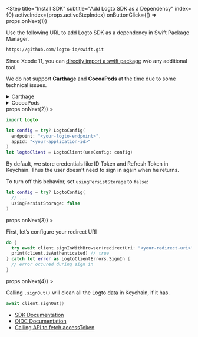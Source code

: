 
<Step
  title="Install SDK"
  subtitle="Add Logto SDK as a Dependency"
  index={0}
  activeIndex={props.activeStepIndex}
  onButtonClick={() => props.onNext(1)}
>

Use the following URL to add Logto SDK as a dependency in Swift Package Manager.

```bash
https://github.com/logto-io/swift.git
```

Since Xcode 11, you can [directly import a swift package](https://developer.apple.com/documentation/swift_packages/adding_package_dependencies_to_your_app) w/o any additional tool.

We do not support **Carthage** and **CocoaPods** at the time due to some technical issues.

<details>
  <summary>Carthage</summary>
  Carthage <a href="https://github.com/Carthage/Carthage/issues/1226#issuecomment-290931385">needs a `xcodeproj` file to build</a>, but `swift package generate-xcodeproj` will report a failure since we are using binary targets for native social plugins. We will try to find a workaround later.
</details>

<details>
  <summary>CocoaPods</summary>
  CocoaPods <a href="https://github.com/CocoaPods/CocoaPods/issues/3276">does not support local dependency</a> and monorepo, thus it's hard to create a `.podspec` for this repo.
</details>

</Step>
<Step
  title="Init LogtoClient"
  index={1}
  activeIndex={props.activeStepIndex}
  onButtonClick={() => props.onNext(2)}
>

```swift
import Logto

let config = try? LogtoConfig(
  endpoint: "<your-logto-endpoint>",
  appId: "<your-application-id>"
)
let logtoClient = LogtoClient(useConfig: config)
```

By default, we store credentials like ID Token and Refresh Token in Keychain. Thus the user doesn't need to sign in again when he returns.

To turn off this behavior, set `usingPersistStorage` to `false`:

```swift
let config = try? LogtoConfig(
  // ...
  usingPersistStorage: false
)
```

</Step>
<Step
  title="Sign In"
  index={2}
  activeIndex={props.activeStepIndex}
  onButtonClick={() => props.onNext(3)}
>

First, let’s configure your redirect URI

<MultiTextInputField name="redirectUris" title="Redirect URI" />

```swift
do {
  try await client.signInWithBrowser(redirectUri: "<your-redirect-uri>")
  print(client.isAuthenticated) // true
} catch let error as LogtoClientErrors.SignIn {
  // error occured during sign in
}
```

</Step>
<Step
  title="Sign Out"
  subtitle="1 step"
  index={3}
  activeIndex={props.activeStepIndex}
  onButtonClick={() => props.onNext(4)}
>

Calling `.signOut()` will clean all the Logto data in Keychain, if it has.

```swift
await client.signOut()
```

</Step>
<Step
  title="Further Readings"
  subtitle="3 steps"
  index={4}
  activeIndex={props.activeStepIndex}
  buttonText="general.done"
  onButtonClick={props.onComplete}
>

- [SDK Documentation](https://link-url-here.org)
- [OIDC Documentation](https://link-url-here.org)
- [Calling API to fetch accessToken](https://link-url-here.org)

</Step>
